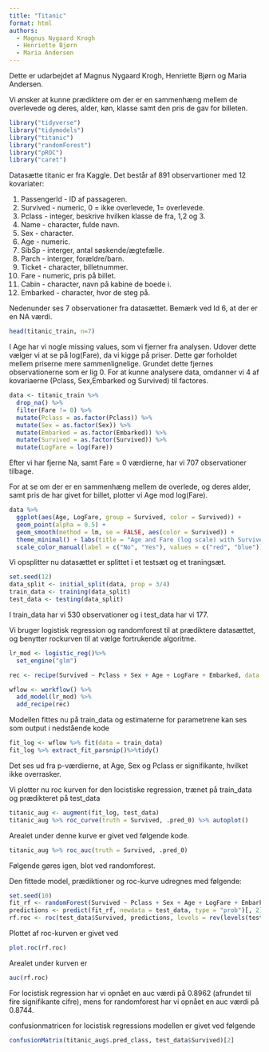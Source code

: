 ```yaml
---
title: "Titanic"
format: html
authors: 
  - Magnus Nygaard Krogh 
  - Henriette Bjørn
  - Maria Andersen
---
```

Dette er udarbejdet af Magnus Nygaard Krogh, Henriette Bjørn og Maria Andersen.

Vi ønsker at kunne prædiktere om der er en sammenhæng mellem de overlevede og deres, alder, køn, klasse samt den pris de gav for billeten.

```r
library("tidyverse")
library("tidymodels")
library("titanic")
library("randomForest")
library("pROC")
library("caret")
```

Datasætte titanic er fra Kaggle. Det består af 891 observartioner med 12 kovariater:

1.  Passengerld - ID af passageren.
2.  Survived - numeric, 0 = ikke overlevede, 1= overlevede.
3.  Pclass - integer, beskrive hvilken klasse de fra, 1,2 og 3.
4.  Name - character, fulde navn.
5.  Sex - character.
6.  Age - numeric.
7.  SibSp - interger, antal søskende/ægtefælle.
8.  Parch - interger, forældre/barn.
9.  Ticket - character, billetnummer.
10. Fare - numeric, pris på billet.
11. Cabin - character, navn på kabine de boede i.
12. Embarked - character, hvor de steg på.

Nedenunder ses 7 observationer fra datasættet. Bemærk ved Id 6, at der er en NA værdi.

```r
head(titanic_train, n=7)
```

I Age har vi nogle missing values, som vi fjerner fra analysen. Udover dette vælger vi at se på log(Fare), da vi kigge på priser. Dette gør forholdet mellem priserne mere sammenlignelige. Grundet dette fjernes observationerne som er lig 0. For at kunne analysere data, omdanner vi 4 af kovariaerne (Pclass, Sex,Embarked og Survived) til factores.

```r
data <- titanic_train %>% 
  drop_na() %>%
  filter(Fare != 0) %>%
  mutate(Pclass = as.factor(Pclass)) %>%
  mutate(Sex = as.factor(Sex)) %>%
  mutate(Embarked = as.factor(Embarked)) %>%
  mutate(Survived = as.factor(Survived)) %>%
  mutate(LogFare = log(Fare))
```

Efter vi har fjerne Na, samt Fare = 0 værdierne, har vi 707 observationer tilbage.

For at se om der er en sammenhæng mellem de overlede, og deres alder, samt pris de har givet for billet, plotter vi Age mod log(Fare).

```r
data %>%
  ggplot(aes(Age, LogFare, group = Survived, color = Survived)) +
  geom_point(alpha = 0.5) +
  geom_smooth(method = lm, se = FALSE, aes(color = Survived)) +
  theme_minimal() + labs(title = "Age and Fare (log scale) with Survived") +
  scale_color_manual(label = c("No", "Yes"), values = c("red", "blue"))

```

Vi opsplitter nu datasættet er splittet i et testsæt og et traningsæt.

```r
set.seed(12)
data_split <- initial_split(data, prop = 3/4)
train_data <- training(data_split)
test_data <- testing(data_split)
```

I train_data har vi 530 observationer og i test_data har vi 177.

Vi bruger logistisk regression og randomforest til at prædiktere datasættet, og benytter rockurven til at vælge fortrukende algoritme.

```r
lr_mod <- logistic_reg()%>%
  set_engine("glm")

rec <- recipe(Survived ~ Pclass + Sex + Age + LogFare + Embarked, data = train_data)

wflow <- workflow() %>%
  add_model(lr_mod) %>% 
  add_recipe(rec)
```

Modellen fittes nu på train_data og estimaterne for parametrene kan ses som output i nedstående kode

```r
fit_log <- wflow %>% fit(data = train_data)
fit_log %>% extract_fit_parsnip()%>%tidy()
```

Det ses ud fra p-værdierne, at Age, Sex og Pclass er signifikante, hvilket ikke overrasker.

Vi plotter nu roc kurven for den locistiske regression, trænet på train_data og prædikteret på test_data

```r
titanic_aug <- augment(fit_log, test_data)
titanic_aug %>% roc_curve(truth = Survived, .pred_0) %>% autoplot() 
```

Arealet under denne kurve er givet ved følgende kode.

```r
titanic_aug %>% roc_auc(truth = Survived, .pred_0)
```

Følgende gøres igen, blot ved randomforest.

Den fittede model, prædiktioner og roc-kurve udregnes med følgende:

```r
set.seed(10)
fit_rf <- randomForest(Survived ~ Pclass + Sex + Age + LogFare + Embarked, data = train_data, ntree = 5000)
predictions <- predict(fit_rf, newdata = test_data, type = "prob")[, 2]
rf.roc <- roc(test_data$Survived, predictions, levels = rev(levels(test_data$Survived)))
```

Plottet af roc-kurven er givet ved

```r
plot.roc(rf.roc)
```

Arealet under kurven er

```r
auc(rf.roc)
```

For locistisk regression har vi opnået en auc værdi på 0.8962 (afrundet til fire signifikante cifre), mens for randomforest har vi opnået en auc værdi på 0.8744.

confusionmatricen for locistisk regressions modellen er givet ved følgende
```r
confusionMatrix(titanic_aug$.pred_class, test_data$Survived)[2]
```

